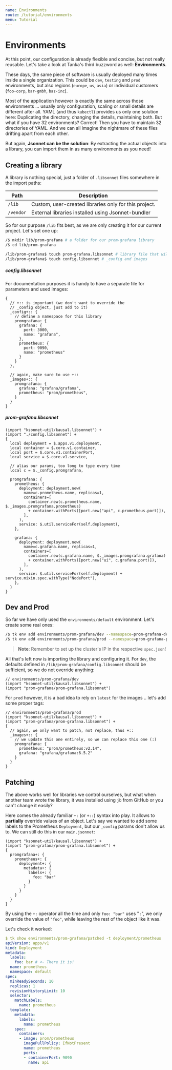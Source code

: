 ```yaml
---
name: Environments
route: /tutorial/environments
menu: Tutorial
---
```


# Environments

At this point, our configuration is already flexible and concise, but not
really reusable. Let's take a look at Tanka's third buzzword as well: **Environments**.

These days, the same piece of software is usually deployed many times inside a
single organization. This could be `dev`, `testing` and `prod` environments, but
also regions (`europe`, `us`, `asia`) or individual customers (`foo-corp`,
`bar-gmbh`, `baz-inc`).

Most of the application however is exactly the same across those environments ...
usually only configuration, scaling or small details are different after all.
YAML (and thus `kubectl`) provides us only one solution here: Duplicating the
directory, changing the details, maintaining both. But what if you have 32
environments? Correct! Then you have to maintain 32 directories of YAML. And we can all
imagine the nightmare of these files drifting apart from each other.

But again, **Jsonnet can be the solution**: By extracting the actual objects
into a library, you can import them in as many environments as you need!

## Creating a library

A library is nothing special, just a folder of `.libsonnet` files somewhere in the import paths:

| Path      | Description                                           |
| --------- | ----------------------------------------------------- |
| `/lib`    | Custom, user-created libraries only for this project. |
| `/vendor` | External libraries installed using Jsonnet-bundler    |

So for our purpose `/lib` fits best, as we are only creating it for our current
project. Let's set one up:

```bash
/$ mkdir lib/prom-grafana # a folder for our prom-grafana library
/$ cd lib/prom-grafana

/lib/prom-grafana$ touch prom-grafana.libsonnet # library file that will be imported
/lib/prom-grafana$ touch config.libsonnet # _config and images
```

##### config.libsonnet

For documentation purposes it is handy to have a separate file for parameters and used images:

```jsonnet
{
  // +:: is important (we don't want to override the
  // _config object, just add to it)
  _config+:: {
    // define a namespace for this library
    promgrafana: {
      grafana: {
        port: 3000,
        name: "grafana",
      },
      prometheus: {
        port: 9090,
        name: "prometheus"
      }
    }
  },

  // again, make sure to use +::
  _images+:: {
    promgrafana: {
      grafana: "grafana/grafana",
      prometheus: "prom/prometheus",
    }
  }
}
```

##### prom-grafana.libsonnet

```jsonnet
(import "ksonnet-util/kausal.libsonnet") +
(import "./config.libsonnet") +
{
  local deployment = $.apps.v1.deployment,
  local container = $.core.v1.container,
  local port = $.core.v1.containerPort,
  local service = $.core.v1.service,

  // alias our params, too long to type every time
  local c = $._config.promgrafana,

  promgrafana: {
    prometheus: {
      deployment: deployment.new(
        name=c.prometheus.name, replicas=1,
        containers=[
          container.new(c.prometheus.name, $._images.promgrafana.prometheus)
          + container.withPorts([port.new("api", c.prometheus.port)]),
        ],
      ),
      service: $.util.serviceFor(self.deployment),
    },

    grafana: {
      deployment: deployment.new(
        name=c.grafana.name, replicas=1,
        containers=[
          container.new(c.grafana.name, $._images.promgrafana.grafana)
          + container.withPorts([port.new("ui", c.grafana.port)]),
        ],
      ),
      service: $.util.serviceFor(self.deployment) + service.mixin.spec.withType("NodePort"),
    },
  }
}
```

## Dev and Prod

So far we have only used the `environments/default` environment. Let's create some real ones:

```bash
/$ tk env add environments/prom-grafana/dev --namespace=prom-grafana-dev # one for dev ...
/$ tk env add environments/prom-grafana/prod --namespace=prom-grafana-prod # and one for prod
```

> **Note**: Remember to set up the cluster's IP in the respective `spec.json`!

All that's left now is importing the library and configuring it. For `dev`, the defaults defined in `/lib/prom-grafana/config.libsonnet` should be sufficient, so we do not override anything:

```jsonnet
// environments/prom-grafana/dev
(import "ksonnet-util/kausal.libsonnet") +
(import "prom-grafana/prom-grafana.libsonnet")
```

For `prod` however, it is a bad idea to rely on `latest` for the images .. let's
add some proper tags:

```jsonnet
// environments/prom-grafana/prod
(import "ksonnet-util/kausal.libsonnet") +
(import "prom-grafana/prom-grafana.libsonnet") +
{
  // again, we only want to patch, not replace, thus +::
  _images+:: {
    // we update this one entirely, so we can replace this one (:)
    promgrafana: {
      prometheus: "prom/prometheus:v2.14",
      grafana: "grafana/grafana:6.5.2"
    }
  }
}
```

## Patching

The above works well for libraries we control ourselves, but what when another
team wrote the library, it was installed using `jb` from GitHub or you can't
change it easily?

Here comes the already familiar `+:` (or `+::`) syntax into play. It allows to
**partially** override values of an object. Let's say we wanted to add some labels to the Prometheus `Deployment`, but our `_config` params don't allow us to. We can still do this in our `main.jsonnet`:

```jsonnet
(import "ksonnet-util/kausal.libsonnet") +
(import "prom-grafana/prom-grafana.libsonnet") +
{
  promgrafana+: {
    prometheus+: {
      deployment+: {
        metadata+: {
          labels+: {
            foo: "bar"
          }
        }
      }
    }
  }
}
```

By using the `+:` operator all the time and only `foo: "bar"` uses "`:`", we only
override the value of `"foo"`, while leaving the rest of the object like it was.

Let's check it worked:

```yaml
$ tk show environments/prom-grafana/patched -t deployment/prometheus
apiVersion: apps/v1
kind: Deployment
metadata:
  labels:
    foo: bar # <- There it is!
  name: prometheus
  namespace: default
spec:
  minReadySeconds: 10
  replicas: 1
  revisionHistoryLimit: 10
  selector:
    matchLabels:
      name: prometheus
  template:
    metadata:
      labels:
        name: prometheus
    spec:
      containers:
      - image: prom/prometheus
        imagePullPolicy: IfNotPresent
        name: prometheus
        ports:
        - containerPort: 9090
          name: api
```


<TutorialButtons prev="/tutorial/k-lib"></TutorialButtons>
